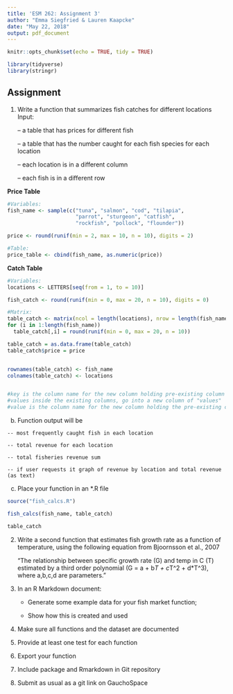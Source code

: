 ---
title: 'ESM 262: Assignment 3'
author: "Emma Siegfried & Lauren Kaapcke"
date: "May 22, 2018"
output: pdf_document
---

```{r setup, include=FALSE}
knitr::opts_chunk$set(echo = TRUE, tidy = TRUE)

```

```{r}
library(tidyverse)
library(stringr)

```


## Assignment

1) Write a function that summarizes fish catches for different locations 
    Input:

    -- a table that has prices for different fish
   
    -- a table that has the number caught for each fish species for each location
    
    -- each location is in a different column
    
    -- each fish is in a different row 

**Price Table**
```{r tidy=TRUE}

#Variables:
fish_name <- sample(c("tuna", "salmon", "cod", "tilapia",
                      "parrot", "sturgeon", "catfish", 
                      "rockfish", "pollock", "flounder"))

price <- round(runif(min = 2, max = 10, n = 10), digits = 2)

#Table: 
price_table <- cbind(fish_name, as.numeric(price))

```


**Catch Table**
```{r}

#Variables:
locations <- LETTERS[seq(from = 1, to = 10)]

fish_catch <- round(runif(min = 0, max = 20, n = 10), digits = 0)

#Matrix:
table_catch <- matrix(ncol = length(locations), nrow = length(fish_name))
for (i in 1:length(fish_name))
  table_catch[,i] = round(runif(min = 0, max = 20, n = 10))

table_catch = as.data.frame(table_catch)
table_catch$price = price


rownames(table_catch) <- fish_name
colnames(table_catch) <- locations


#key is the column name for the new column holding pre-existing column names
#values inside the existing columns, go into a new column of "values"
#value is the column name for the new column holding the pre-existing columns


```


  b. Function output will be
  
    -- most frequently caught fish in each location
    
    -- total revenue for each location
    
    -- total fisheries revenue sum
    
    -- if user requests it graph of revenue by location and total revenue (as text)

 
  c. Place your function in an *.R file
 

```{r}

source("fish_calcs.R")

fish_calcs(fish_name, table_catch)

table_catch

```




2) Write a second function that estimates fish growth rate as a function of temperature, using the following equation from Bjoornsson et al., 2007

    "The relationship between specific growth rate (G) and temp in C (T) estimated by a third order polynomial (G = a + b*T + c*T^2 + d*T^3), where a,b,c,d are parameters."
 
4) In an R Markdown document:

    - Generate some example data for your fish market function; 
    
    - Show how this is created and used
 
5) Make sure all functions and the dataset are documented

6) Provide at least one test for each function 

7) Export your function

8) Include package and Rmarkdown in Git repository

9) Submit as usual as a git link on GauchoSpace
 
